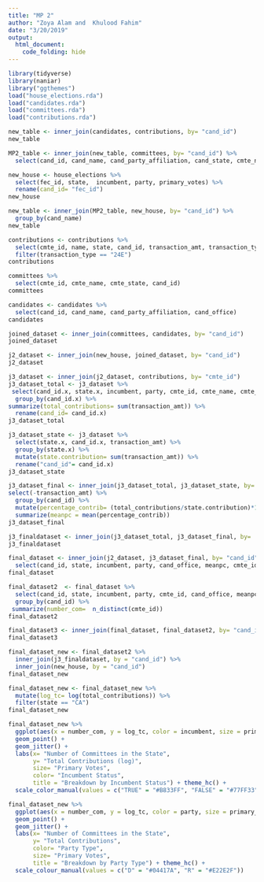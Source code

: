 ```yaml
---
title: "MP 2"
author: "Zoya Alam and  Khulood Fahim"
date: "3/20/2019"
output: 
  html_document:
    code_folding: hide
---
```


```r
library(tidyverse)
library(naniar)
library("ggthemes")
load("house_elections.rda")
load("candidates.rda")
load("committees.rda")
load("contributions.rda")
```


```r
new_table <- inner_join(candidates, contributions, by= "cand_id")
new_table
```


```r
MP2_table <- inner_join(new_table, committees, by= "cand_id") %>%
  select(cand_id, cand_name, cand_party_affiliation, cand_state, cmte_name, cmte_state, connected_org_name)
```


```r
new_house <- house_elections %>%
  select(fec_id, state,  incumbent, party, primary_votes) %>%
  rename(cand_id= "fec_id")
new_house 
```


```r
new_table <- inner_join(MP2_table, new_house, by= "cand_id") %>%
  group_by(cand_name)
new_table
```


```r
contributions <- contributions %>%
  select(cmte_id, name, state, cand_id, transaction_amt, transaction_type) %>%
  filter(transaction_type == "24E")
contributions
```


```r
committees %>%
  select(cmte_id, cmte_name, cmte_state, cand_id) 
committees
```


```r
candidates <- candidates %>%
  select(cand_id, cand_name, cand_party_affiliation, cand_office)
candidates
```


```r
joined_dataset <- inner_join(committees, candidates, by= "cand_id")
joined_dataset
```


```r
j2_dataset <- inner_join(new_house, joined_dataset, by= "cand_id")
j2_dataset
```


```r
j3_dataset <- inner_join(j2_dataset, contributions, by= "cmte_id") 
j3_dataset_total <- j3_dataset %>%
 select(cand_id.x, state.x, incumbent, party, cmte_id, cmte_name, cmte_party_affiliation, cand_party_affiliation, cand_office, state.y, transaction_amt) %>%
  group_by(cand_id.x) %>% 
summarize(total_contributions= sum(transaction_amt)) %>%
  rename(cand_id= cand_id.x)
j3_dataset_total
```


```r
j3_dataset_state <- j3_dataset %>%
  select(state.x, cand_id.x, transaction_amt) %>%
  group_by(state.x) %>%
  mutate(state.contribution= sum(transaction_amt)) %>%
  rename("cand_id"= cand_id.x)
j3_dataset_state
```


```r
j3_dataset_final <- inner_join(j3_dataset_total, j3_dataset_state, by= "cand_id") %>%
select(-transaction_amt) %>%
  group_by(cand_id) %>%
  mutate(percentage_contrib= (total_contributions/state.contribution)*100) %>%
  summarize(meanpc = mean(percentage_contrib)) 
j3_dataset_final
```


```r
j3_finaldataset <- inner_join(j3_dataset_total, j3_dataset_final, by=  "cand_id")
j3_finaldataset
```


```r
final_dataset <- inner_join(j2_dataset, j3_dataset_final, by= "cand_id") %>%
  select(cand_id, state, incumbent, party, cand_office, meanpc, cmte_id) 
final_dataset
```

```r
final_dataset2  <- final_dataset %>%
  select(cand_id, state, incumbent, party, cmte_id, cand_office, meanpc) %>%
  group_by(cand_id) %>%
 summarize(number_com=  n_distinct(cmte_id))
final_dataset2
```

```r
final_dataset3 <- inner_join(final_dataset, final_dataset2, by= "cand_id")
final_dataset3
```

```r
final_dataset_new <- final_dataset2 %>%
  inner_join(j3_finaldataset, by = "cand_id") %>%
  inner_join(new_house, by = "cand_id") 
final_dataset_new
```

```r
final_dataset_new <- final_dataset_new %>% 
  mutate(log_tc= log(total_contributions)) %>%
  filter(state == "CA")
final_dataset_new
```

```r
final_dataset_new %>%
  ggplot(aes(x = number_com, y = log_tc, color = incumbent, size = primary_votes)) +
  geom_point() +
  geom_jitter() +
  labs(x= "Number of Committees in the State", 
       y= "Total Contributions (log)", 
       size= "Primary Votes", 
       color= "Incumbent Status", 
       title = "Breakdown by Incumbent Status") + theme_hc() +
  scale_color_manual(values = c("TRUE" = "#B833FF", "FALSE" = "#77FF33"))
```

```r
final_dataset_new %>%
  ggplot(aes(x = number_com, y = log_tc, color = party, size = primary_votes)) +
  geom_point() +
  geom_jitter() +
  labs(x= "Number of Committees in the State", 
       y= "Total Contributions", 
       color= "Party Type", 
       size= "Primary Votes", 
       title = "Breakdown by Party Type") + theme_hc() +
  scale_colour_manual(values = c("D" = "#04417A", "R" = "#E22E2F"))
```

